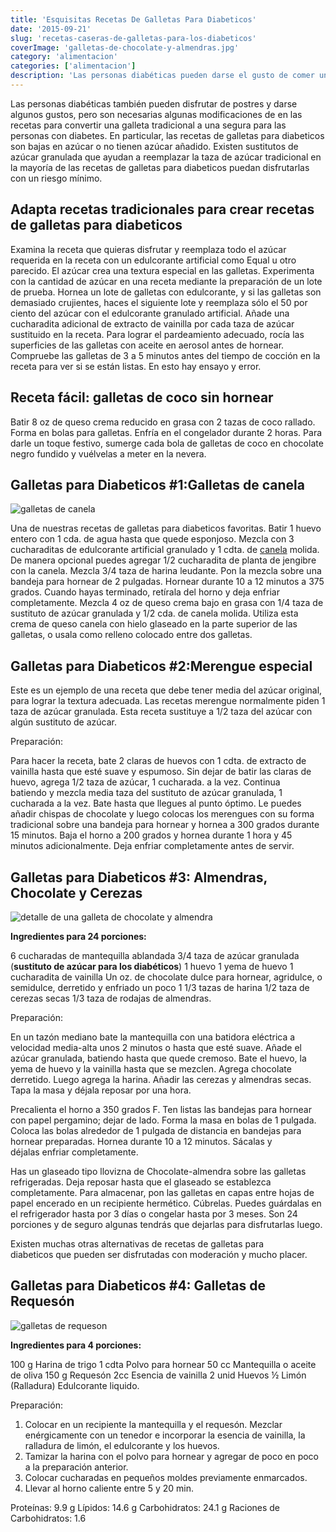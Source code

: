 ```yaml
---
title: 'Esquisitas Recetas De Galletas Para Diabeticos'
date: '2015-09-21'
slug: 'recetas-caseras-de-galletas-para-los-diabeticos'
coverImage: 'galletas-de-chocolate-y-almendras.jpg'
category: 'alimentacion'
categories: ['alimentacion']
description: 'Las personas diabéticas pueden darse el gusto de comer un par de galletas, aquí le traemos recomendaciones para recetas de galletas para diabeticos'
---
```


Las personas diabéticas también pueden disfrutar de postres y darse algunos gustos, pero son necesarias algunas modificaciones de en las recetas para convertir una galleta tradicional a una segura para las personas con diabetes. En particular, las recetas de galletas para diabeticos son bajas en azúcar o no tienen azúcar añadido. Existen sustitutos de azúcar granulada que ayudan a reemplazar la taza de azúcar tradicional en la mayoría de las recetas de galletas para diabeticos puedan disfrutarlas con un riesgo mínimo.

## Adapta recetas tradicionales para crear recetas de galletas para diabeticos

Examina la receta que quieras disfrutar y reemplaza todo el azúcar requerida en la receta con un edulcorante artificial como Equal u otro parecido. El azúcar crea una textura especial en las galletas. Experimenta con la cantidad de azúcar en una receta mediante la preparación de un lote de prueba. Hornea un lote de galletas con edulcorante, y si las galletas son demasiado crujientes, haces el siguiente lote y reemplaza sólo el 50 por ciento del azúcar con el edulcorante granulado artificial. Añade una cucharadita adicional de extracto de vainilla por cada taza de azúcar sustituido en la receta. Para lograr el pardeamiento adecuado, rocía las superficies de las galletas con aceite en aerosol antes de hornear. Compruebe las galletas de 3 a 5 minutos antes del tiempo de cocción en la receta para ver si se están listas. En esto hay ensayo y error.

## Receta fácil: galletas de coco sin hornear

Batir 8 oz de queso crema reducido en grasa con 2 tazas de coco rallado. Forma en bolas para galletas. Enfría en el congelador durante 2 horas. Para darle un toque festivo, sumerge cada bola de galletas de coco en chocolate negro fundido y vuélvelas a meter en la nevera.

## Galletas para Diabeticos #1:Galletas de canela

![galletas de canela](images/galletas-de-canela-1024x717.jpg)

Una de nuestras recetas de galletas para diabeticos favoritas. Batir 1 huevo entero con 1 cda. de agua hasta que quede esponjoso. Mezcla con 3 cucharaditas de edulcorante artificial granulado y 1 cdta. de [canela](/canela-glucosa-alta/) molida. De manera opcional puedes agregar 1/2 cucharadita de planta de jengibre con la canela. Mezcla 3/4 taza de harina leudante. Pon la mezcla sobre una bandeja para hornear de 2 pulgadas. Hornear durante 10 a 12 minutos a 375 grados. Cuando hayas terminado, retírala del horno y deja enfriar completamente. Mezcla 4 oz de queso crema bajo en grasa con 1/4 taza de sustituto de azúcar granulada y 1/2 cda. de canela molida. Utiliza esta crema de queso canela con hielo glaseado en la parte superior de las galletas, o usala como relleno colocado entre dos galletas.

## Galletas para Diabeticos #2:Merengue especial

Este es un ejemplo de una receta que debe tener media del azúcar original, para lograr la textura adecuada. Las recetas merengue normalmente piden 1 taza de azúcar granulada. Esta receta sustituye a 1/2 taza del azúcar con algún sustituto de azúcar.

Preparación:

Para hacer la receta, bate 2 claras de huevos con 1 cdta. de extracto de vainilla hasta que esté suave y espumoso. Sin dejar de batir las claras de huevo, agrega 1/2 taza de azúcar, 1 cucharada. a la vez. Continua batiendo y mezcla media taza del sustituto de azúcar granulada, 1 cucharada a la vez. Bate hasta que llegues al punto óptimo. Le puedes añadir chispas de chocolate y luego colocas los merengues con su forma tradicional sobre una bandeja para hornear y hornea a 300 grados durante 15 minutos. Baja el horno a 200 grados y hornea durante 1 hora y 45 minutos adicionalmente. Deja enfriar completamente antes de servir.

## Galletas para Diabeticos #3: Almendras, Chocolate y Cerezas

![detalle de una galleta de chocolate y almendra](images/galletas-de-chocolate-y-almendras-1024x683.jpg)

**Ingredientes para 24 porciones:**

6 cucharadas de mantequilla ablandada 3/4 taza de azúcar granulada (**sustituto de azúcar para los diabéticos**) 1 huevo 1 yema de huevo 1 cucharadita de vainilla Un oz. de chocolate dulce para hornear, agridulce, o semidulce, derretido y enfriado un poco 1 1/3 tazas de harina 1/2 taza de cerezas secas 1/3 taza de rodajas de almendras.

Preparación:

En un tazón mediano bate la mantequilla con una batidora eléctrica a velocidad media-alta unos 2 minutos o hasta que esté suave. Añade el azúcar granulada, batiendo hasta que quede cremoso. Bate el huevo, la yema de huevo y la vainilla hasta que se mezclen. Agrega chocolate derretido. Luego agrega la harina. Añadir las cerezas y almendras secas. Tapa la masa y déjala reposar por una hora.

Precalienta el horno a 350 grados F. Ten listas las bandejas para hornear con papel pergamino; dejar de lado. Forma la masa en bolas de 1 pulgada. Coloca las bolas alrededor de 1 pulgada de distancia en bandejas para hornear preparadas. Hornea durante 10 a 12 minutos. Sácalas y déjalas enfriar completamente.

Has un glaseado tipo llovizna de Chocolate-almendra sobre las galletas refrigeradas. Deja reposar hasta que el glaseado se establezca completamente. Para almacenar, pon las galletas en capas entre hojas de papel encerado en un recipiente hermético. Cúbrelas. Puedes guárdalas en el refrigerador hasta por 3 días o congelar hasta por 3 meses. Son 24 porciones y de seguro algunas tendrás que dejarlas para disfrutarlas luego.

Existen muchas otras alternativas de recetas de galletas para diabeticos que pueden ser disfrutadas con moderación y mucho placer.

## Galletas para Diabeticos #4: Galletas de Requesón

![galletas de requeson](images/Galletas-de-Requeson-1-1024x622.jpg)

**Ingredientes para 4 porciones:**

100 g Harina de trigo 1 cdta Polvo para hornear 50 cc Mantequilla o aceite de oliva 150 g Requesón 2cc Esencia de vainilla 2 unid Huevos ½ Limón (Ralladura) Edulcorante liquido.

Preparación:

1. Colocar en un recipiente la mantequilla y el requesón. Mezclar enérgicamente con un tenedor e incorporar la esencia de vainilla, la ralladura de limón, el edulcorante y los huevos.
2. Tamizar la harina con el polvo para hornear y agregar de poco en poco a la preparación anterior.
3. Colocar cucharadas en pequeños moldes previamente enmarcados.
4. Llevar al horno caliente entre 5 y 20 min.

Proteínas: 9.9 g Lípidos: 14.6 g Carbohidratos: 24.1 g Raciones de Carbohidratos: 1.6
